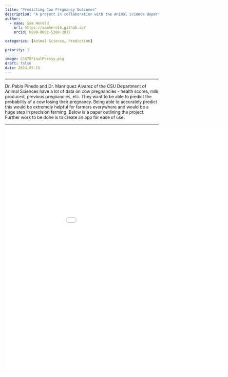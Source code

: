 ```yaml
---
title: "Predicting Cow Pregnancy Outcomes"
description: "A project in collaboration with the Animal Science department at CSU."
author:
  - name: Sam Herold
    url: https://samhero16.github.io/
    orcid: 0000-0002-5300-3075

categories: [Animal Science, Prediction]

priority: 1

image: CS478FinalPressy.png
draft: false 
date: 2024-05-15
---
```


---

Dr. Pablo Pinedo and Dr. Manriquez Alvarez of the CSU Department of Animal Sciences have a lot of data on cow pregnancies - health scores, milk produced, previous pregnancies, etc. They want to be able to predict the probability of a cow losing their pregnancy. Being able to accurately predict this would be extremely helpful for farmers everywhere and would be a huge step in precision farming. Below is a paper outlining the project. Further work to be done is to create an app for ease of use.

---

<embed src="DCSI478-FinalProject.pdf" type="application/pdf" width="1000" height="800">
